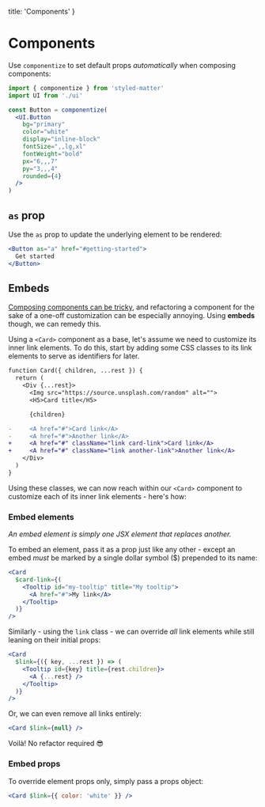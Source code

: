   title: 'Components'
}

# Components

Use `componentize` to set default props _automatically_ when composing components:

```jsx
import { componentize } from 'styled-matter'
import UI from './ui'

const Button = componentize(
  <UI.Button
    bg="primary"
    color="white"
    display="inline-block"
    fontSize=",,lg,xl"
    fontWeight="bold"
    px="6,,,7"
    py="3,,,4"
    rounded={4}
  />
)
```

## `as` prop

Use the `as` prop to update the underlying element to be rendered:

```jsx
<Button as="a" href="#getting-started">
  Get started
</Button>
```

## Embeds

[Composing components can be tricky](https://css-tricks.com/considerations-for-creating-a-card-component/), and refactoring a component for the sake of a one-off customization can be especially annoying. Using **embeds** though, we can remedy this.

Using a `<Card>` component as a base, let's assume we need to customize its inner link elements. To do this, start by adding some CSS classes to its link elements to serve as identifiers for later.

```diff
function Card({ children, ...rest }) {
  return (
    <Div {...rest}>
      <Img src="https://source.unsplash.com/random" alt="">
      <H5>Card title</H5>

      {children}

-     <A href="#">Card link</A>
-     <A href="#">Another link</A>
+     <A href="#" className="link card-link">Card link</A>
+     <A href="#" className="link another-link">Another link</A>
    </Div>
  )
}
```

Using these classes, we can now reach within our `<Card>` component to customize each of its inner link elements - here's how:

### Embed elements

_An embed element is simply one JSX element that replaces another._

To embed an element, pass it as a prop just like any other - except an embed _must_ be marked by a single dollar symbol ($) prepended to its name:

```jsx
<Card
  $card-link={(
    <Tooltip id="my-tooltip" title="My tooltip">
      <A href="#">My link</A>
    </Tooltip>
  )}
/>
```

Similarly - using the `link` class - we can override _all_ link elements while still leaning on their initial props:

```jsx
<Card
  $link={({ key, ...rest }) => (
    <Tooltip id={key} title={rest.children}>
      <A {...rest} />
    </Tooltip>
  )}
/>
```

Or, we can even remove all links entirely:

```jsx
<Card $link={null} />
```

Voilà! No refactor required 😎

### Embed props

To override element props only, simply pass a props object:

```jsx
<Card $link={{ color: 'white' }} />
```
